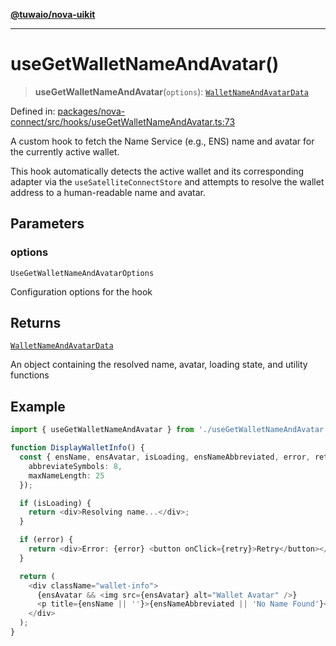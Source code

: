 [**@tuwaio/nova-uikit**](../../../../README.md)

***

# useGetWalletNameAndAvatar()

> **useGetWalletNameAndAvatar**(`options`): [`WalletNameAndAvatarData`](../interfaces/WalletNameAndAvatarData.md)

Defined in: [packages/nova-connect/src/hooks/useGetWalletNameAndAvatar.ts:73](https://github.com/TuwaIO/nova-uikit/blob/3c61c838515a620036eb16b3b54fdb35a7c0f04b/packages/nova-connect/src/hooks/useGetWalletNameAndAvatar.ts#L73)

A custom hook to fetch the Name Service (e.g., ENS) name and avatar
for the currently active wallet.

This hook automatically detects the active wallet and its corresponding
adapter via the `useSatelliteConnectStore` and attempts to resolve the
wallet address to a human-readable name and avatar.

## Parameters

### options

`UseGetWalletNameAndAvatarOptions`

Configuration options for the hook

## Returns

[`WalletNameAndAvatarData`](../interfaces/WalletNameAndAvatarData.md)

An object containing the resolved name, avatar, loading state, and utility functions

## Example

```typescript
import { useGetWalletNameAndAvatar } from './useGetWalletNameAndAvatar';

function DisplayWalletInfo() {
  const { ensName, ensAvatar, isLoading, ensNameAbbreviated, error, retry } = useGetWalletNameAndAvatar({
    abbreviateSymbols: 8,
    maxNameLength: 25
  });

  if (isLoading) {
    return <div>Resolving name...</div>;
  }

  if (error) {
    return <div>Error: {error} <button onClick={retry}>Retry</button></div>;
  }

  return (
    <div className="wallet-info">
      {ensAvatar && <img src={ensAvatar} alt="Wallet Avatar" />}
      <p title={ensName || ''}>{ensNameAbbreviated || 'No Name Found'}</p>
    </div>
  );
}
```
